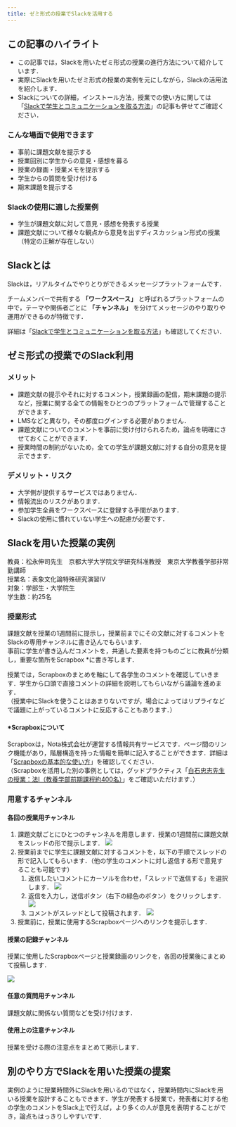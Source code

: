 ```yaml
---
title: ゼミ形式の授業でSlackを活用する
---
```



<SlackNotice />

## この記事のハイライト

* この記事では，Slackを用いたゼミ形式の授業の進行方法について紹介しています．
* 実際にSlackを用いたゼミ形式の授業の実例を元にしながら，Slackの活用法を紹介します．
* Slackについての詳細，インストール方法，授業での使い方に関しては「[Slackで学生とコミュニケーションを取る方法](/articles/slack-communication)」の記事も併せてご確認ください．

### こんな場面で使用できます

*   事前に課題文献を提示する
*   授業回別に学生からの意見・感想を募る
*   授業の録画・授業メモを提示する
*   学生からの質問を受け付ける
*   期末課題を提示する

### Slackの使用に適した授業例

*   学生が課題文献に対して意見・感想を発表する授業
*   課題文献について様々な観点から意見を出すディスカッション形式の授業（特定の正解が存在しない）

## Slackとは

Slackは，リアルタイムでやりとりができるメッセージプラットフォームです．

チームメンバーで共有する **「ワークスペース」** と呼ばれるプラットフォームの中で，テーマや関係者ごとに **「チャンネル」** を分けてメッセージのやり取りや運用ができるのが特徴です．

詳細は「[Slackで学生とコミュニケーションを取る方法](/articles/slack-communication)」も確認してください．


## ゼミ形式の授業でのSlack利用

### メリット

*   課題文献の提示やそれに対するコメント，授業録画の配信，期末課題の提示など，授業に関する全ての情報をひとつのプラットフォームで管理することができます．
*   LMSなどと異なり，その都度ログインする必要がありません．
*   課題文献についてのコメントを事前に受け付けられるため，論点を明確にさせておくことができます．
*   授業時間の制約がないため，全ての学生が課題文献に対する自分の意見を提示できます．

### デメリット・リスク

*   大学側が提供するサービスではありません．
*   情報流出のリスクがあります．
*   参加学生全員をワークスペースに登録する手間があります．
*   Slackの使用に慣れていない学生への配慮が必要です．


## Slackを用いた授業の実例

教員：松永伸司先生　京都大学大学院文学研究科准教授　東京大学教養学部非常勤講師  
授業名：表象文化論特殊研究演習Ⅳ  
対象：学部生・大学院生  
学生数：約25名

### 授業形式

課題文献を授業の1週間前に提示し，授業前までにその文献に対するコメントをSlackの専用チャンネルに書き込んでもらいます．  
事前に学生が書き込んだコメントを，共通した要素を持つものごとに教員が分類し，重要な箇所をScrapbox \*に書き写します．

授業では，Scrapboxのまとめを軸にして各学生のコメントを確認していきます．学生から口頭で直接コメントの詳細を説明してもらいながら議論を進めます．  
（授業中にSlackを使うことはあまりないですが，場合によってはリプライなどで議題に上がっているコメントに反応することもあります．）

#### \*Scrapboxについて

Scrapboxは，Nota株式会社が運営する情報共有サービスです．ページ間のリンク機能があり，階層構造を持った情報を簡単に記入することができます．詳細は「[Scrapboxの基本的な使い方](/articles/scrapbox/)」を確認してください．   
（Scrapboxを活用した別の事例としては，グッドプラクティス「[白石忠志先生の授業：法Ⅰ（教養学部前期課程約400名）](/good-practice/interview/shiraishi)」をご確認いただけます．）

### 用意するチャンネル

#### 各回の授業用チャンネル

1. 課題文献ごとにひとつのチャンネルを用意します．授業の1週間前に課題文献をスレッドの形で提示します． <img src="001.png" class="medium" />
2. 授業前までに学生に課題文献に対するコメントを，以下の手順でスレッドの形で記入してもらいます．（他の学生のコメントに対し返信する形で意見することも可能です）
    1. 返信したいコメントにカーソルを合わせ，「スレッドで返信する」を選択します． <img src="003.png" class="medium" />
    2. 返信を入力し，送信ボタン（右下の緑色のボタン）をクリックします． <img src="004.png" class="medium" />
    3. コメントがスレッドとして投稿されます． <img src="005.png" class="medium" />
3. 授業前に，授業に使用するScrapboxページへのリンクを提示します．

#### 授業の記録チャンネル

授業に使用したScrapboxページと授業録画のリンクを，各回の授業後にまとめて投稿します．

<img src="006.png" class="medium" />

#### 任意の質問用チャンネル

課題文献に関係ない質問などを受け付けます．

#### 使用上の注意チャンネル

授業を受ける際の注意点をまとめて掲示します．

## 別のやり方でSlackを用いた授業の提案

実例のように授業時間外にSlackを用いるのではなく，授業時間内にSlackを用いる授業を設計することもできます．学生が発表する授業で，発表者に対する他の学生のコメントをSlack上で行えば，より多くの人が意見を表明することができ，論点もはっきりしやすいです．
